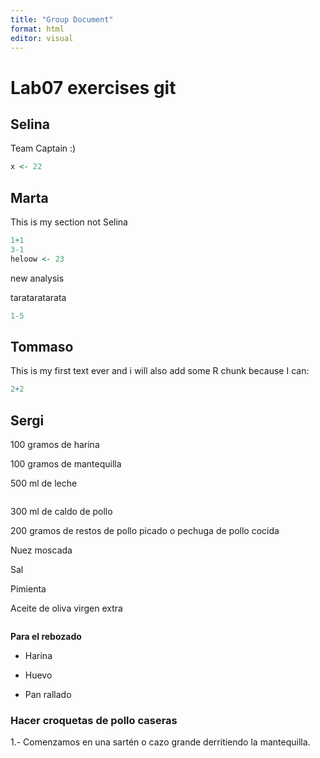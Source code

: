 ```yaml
---
title: "Group Document"
format: html
editor: visual
---
```


# Lab07 exercises git

## Selina

Team Captain :)

```r
x <- 22
```

## Marta

This is my section not Selina

```r
1+1
3-1
heloow <- 23

```

new analysis

tarataratarata

```r
1-5

```

## Tommaso

This is my first text ever and i will also add some R chunk because I can:

```r
2+2
```

## Sergi

100 gramos de harina

100 gramos de mantequilla

500 ml de leche

```r

```

300 ml de caldo de pollo

200 gramos de restos de pollo picado o pechuga de pollo cocida

Nuez moscada

Sal

Pimienta

Aceite de oliva virgen extra

```r

```

**Para el rebozado**

-   Harina

-   Huevo

-   Pan rallado

### **Hacer croquetas de pollo caseras**

1.- Comenzamos en una sartén o cazo grande derritiendo la mantequilla.
